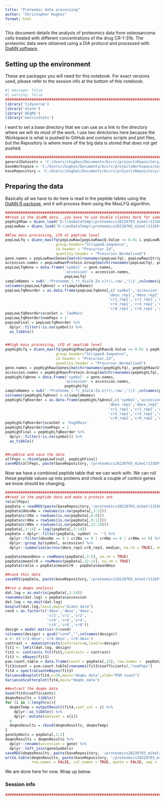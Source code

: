 ```yaml
---
title: "Proteomic data processing"
author: "Christopher Hughes"
format: html
---
```


This document details the analysis of proteomics data from osteosarcoma cells treated with different concentrations of the drug CR-1-31b. The proteomic data were obtained using a DIA protocol and processed with [DiaNN software](https://github.com/vdemichev/DiaNN).

## Setting up the environment

These are packages you will need for this notebook. For exact versions used, please refer to the session info at the bottom of this notebook.

```r
#| message: false
#| warning: false
##########################################################################################
library('tidyverse')
library('diann')
library('DEqMS')
library('matrixStats')
```

I want to set a base directory that we can use as a link to the directory where we will do most of the work. I use two directories here because the Workspace is what is pushed to GitHub and contains scripts and plot files, but the Repository is where more of the big data is stored that does not get pushed.

```r
##########################################################################################
generalDatasets = 'C:/Users/chughes/Documents/bccrc/projectsRepository/generalDatasets'
baseWorkspace = 'C:/Users/chughes/Documents/bccrc/projectsWorkspace/sorensenLab/relatedToOthers'
baseRepository = 'C:/Users/chughes/Documents/bccrc/projectsRepository/sorensenLab/relatedToOthers'
```

## Preparing the data

Basically all we have to do here is read in the peptide tables using the [DiaNN R package](https://github.com/vdemichev/diann-rpackage), and it will process them using the MaxLFQ algorithm.

```r
##########################################################################################
##read in the diaNN data...you have to use double slashes here for some reason
pepHighRaw = diann_load('D:\\msDataTemp\\proteomics20220703_mikeCr131bProteomeDia\\highAllReplicatesNoGrouping\\report.tsv')
pepLowRaw = diann_load('D:\\msDataTemp\\proteomics20220703_mikeCr131bProteomeDia\\lowAllReplicatesNoGrouping\\report.tsv')

##low mass processing, LFQ at peptide level
pepLowLfq = diann_maxlfq(pepLowRaw[pepLowRaw$Q.Value <= 0.01 & pepLowRaw$Lib.PG.Q.Value <= 0.01 & pepLowRaw$Proteotypic == 1,], 
                       group.header="Stripped.Sequence", 
                       id.header = "Precursor.Id", 
                       quantity.header = "Precursor.Normalised")
gene.names = pepLowRaw$Genes[match(rownames(pepLowLfq), pepLowRaw$Stripped.Sequence)]
accession.names = pepLowRaw$Protein.Group[match(rownames(pepLowLfq), pepLowRaw$Stripped.Sequence)]
pepLowLfqAnno = data.frame('symbol' = gene.names,
                           'accession' = accession.names,
                           pepLowLfq)
sampleNames = sub('.*Proteome_(.*)_dia[A-Za-z]+\\.raw','\\1',colnames(pepLowLfqAnno))
colnames(pepLowLfqAnno) = c(sampleNames)
pepLowLfqReorder = as.data.frame(pepLowLfqAnno[,c('symbol','accession',
                                               'dmso_rep1','dmso_rep2','dmso_rep3',
                                               'cr2_rep1','cr2_rep2','cr2_rep3',
                                               'cr4_rep1','cr4_rep2','cr4_rep3',
                                               'cr8_rep1','cr8_rep2','cr8_rep3')])
pepLowLfqReorder$scanSet = 'lowMass'
pepLowLfqReorder$numPeps = 1
pepLowFinal = pepLowLfqReorder %>%
  dplyr::filter(!is.na(symbol)) %>%
  as_tibble()


##high mass processing, LFQ at peptide level
pepHighLfq = diann_maxlfq(pepHighRaw[pepHighRaw$Q.Value <= 0.01 & pepHighRaw$Lib.PG.Q.Value <= 0.01 & pepHighRaw$Proteotypic == 1,], 
                       group.header="Stripped.Sequence", 
                       id.header = "Precursor.Id", 
                       quantity.header = "Precursor.Normalised")
gene.names = pepHighRaw$Genes[match(rownames(pepHighLfq), pepHighRaw$Stripped.Sequence)]
accession.names = pepHighRaw$Protein.Group[match(rownames(pepHighLfq), pepHighRaw$Stripped.Sequence)]
pepHighLfqAnno = data.frame('symbol' = gene.names,
                           'accession' = accession.names,
                           pepHighLfq)
sampleNames = sub('.*Proteome_(.*)_dia[A-Za-z]+\\.raw','\\1',colnames(pepHighLfqAnno))
colnames(pepHighLfqAnno) = c(sampleNames)
pepHighLfqReorder = as.data.frame(pepHighLfqAnno[,c('symbol','accession',
                                               'dmso_rep1','dmso_rep2','dmso_rep3',
                                               'cr2_rep1','cr2_rep2','cr2_rep3',
                                               'cr4_rep1','cr4_rep2','cr4_rep3',
                                               'cr8_rep1','cr8_rep2','cr8_rep3')])
pepHighLfqReorder$scanSet = 'highMass'
pepHighLfqReorder$numPeps = 1
pepHighFinal = pepHighLfqReorder %>%
  dplyr::filter(!is.na(symbol)) %>%
  as_tibble()


##combine and save the data
allPeps = rbind(pepLowFinal, pepHighFinal)
saveRDS(allPeps, paste(baseRepository,'/proteomics20220703_mikeCr131bProteomeDia/dataset_strippedPeptidesMaxLfqDiann.rds',sep=''))
```

Now we have a combined peptide table that we can work with. We can roll these peptide values up into proteins and check a couple of control genes we know should be changing.

```r
##########################################################################################
##read in the peptide data and make a protein set
rm(allPeps)
pepData = readRDS(paste(baseRepository,'/proteomics20220703_mikeCr131bProteomeDia/dataset_strippedPeptidesMaxLfqDiann.rds',sep=''))
pepData$dmsoNa = rowSums(is.na(pepData[,3:5]))
pepData$cr2Na = rowSums(is.na(pepData[,6:8]))
pepData$cr4Na = rowSums(is.na(pepData[,9:12]))
pepData$cr8Na = rowSums(is.na(pepData[,12:14]))
pepData[,3:14] = log2(pepData[,3:14])
pepData = dplyr::filter(pepData, symbol != '') %>%
  dplyr::filter(dmsoNa == 0 | cr2Na == 0 | cr4Na == 0 | cr8Na == 0) %>%
  dplyr::group_by(symbol, accession) %>%
  dplyr::summarise(across(dmso_rep1:cr8_rep3, median, na.rm = TRUE), numPeps = sum(numPeps, na.rm = TRUE))

pepData$meanDmso = rowMeans(pepData[,3:5], na.rm = TRUE)
pepData$meanCr8 = rowMeans(pepData[,12:14], na.rm = TRUE)
pepData$ratio = pepData$meanCr8 - pepData$meanDmso

##save this data
saveRDS(pepData, paste(baseRepository,'/proteomics20220703_mikeCr131bProteomeDia/dataset_proteinsMaxLfqDiann.rds',sep=''))

##run a deqms analysis
dat.log = as.matrix(pepData[,3:14])
rownames(dat.log) = pepData$accession
dat.log = na.omit(dat.log)
boxplot(dat.log,las=2,main="diann data")
cond = as.factor(c('dmso','dmso','dmso',
                   'cr2','cr2','cr2',
                   'cr4','cr4','cr4',
                   'cr8','cr8','cr8'))
design = model.matrix(~0+cond)
colnames(design) = gsub("cond","",colnames(design))
x <- c('cr2-dmso','cr4-dmso','cr8-dmso')
contrast =  makeContrasts(contrasts=x,levels=design)
fit1 <- lmFit(dat.log, design)
fit2 <- contrasts.fit(fit1,contrasts = contrast)
fit3 <- eBayes(fit2)
psm.count.table = data.frame(count = pepData[,15], row.names =  pepData$accession)
fit3$count = psm.count.table[rownames(fit3$coefficients),"numPeps"]
fit4 = spectraCounteBayes(fit3)
VarianceBoxplot(fit4,n=30,main="deqms data",xlab="PSM count")
VarianceScatterplot(fit4,main="deqms data")

##extract the deqms data
head(fit4$coefficients)
deqmsResults = tibble()
for (i in 1:length(x)){
  deqmsTemp = outputResult(fit4,coef_col = i) %>%
    dplyr::as_tibble() %>%
    dplyr::mutate(dataset = x[i])
  #
  deqmsResults = rbind(deqmsResults, deqmsTemp)
}
geneSymbols = pepData[,1:2]
deqmsResults = deqmsResults %>%
  dplyr::rename(accession = gene) %>%
  dplyr::left_join(geneSymbols)
saveRDS(deqmsResults, paste(baseRepository, '/proteomics20220703_mikeCr131bProteomeDia/dataset_deqmsResultsAllComparisons.rds', sep = ''))
write.table(deqmsResults, paste(baseRepository, '/proteomics20220703_mikeCr131bProteomeDia/dataset_deqmsResultsAllComparisons.tsv', sep = ''),
            row.names = FALSE, col.names = TRUE, quote = FALSE, sep = '\t')
```

We are done here for now. Wrap up below.

### Session info

```r
##########################################################################################

```



